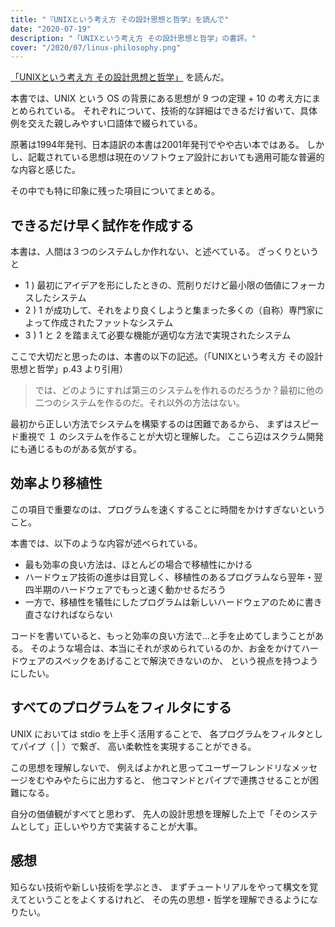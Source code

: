 ```yaml
---
title: "『UNIXという考え方 その設計思想と哲学』を読んで"
date: "2020-07-19"
description: "「UNIXという考え方 その設計思想と哲学」の書評。"
cover: "/2020/07/linux-philosophy.png"
---
```


[「UNIXという考え方 その設計思想と哲学」](https://www.ohmsha.co.jp/book/9784274064067/) を読んだ。

本書では、UNIX という OS の背景にある思想が 9 つの定理 + 10 の考え方にまとめられている。
それぞれについて、技術的な詳細はできるだけ省いて、具体例を交えた親しみやすい口語体で綴られている。

原著は1994年発刊、日本語訳の本書は2001年発刊でやや古い本ではある。
しかし、記載されている思想は現在のソフトウェア設計においても適用可能な普遍的な内容と感じた。

その中でも特に印象に残った項目についてまとめる。

## できるだけ早く試作を作成する

本書は、人間は３つのシステムしか作れない、と述べている。
ざっくりというと

- 1 ) 最初にアイデアを形にしたときの、荒削りだけど最小限の価値にフォーカスしたシステム
- 2 ) 1 が成功して、それをより良くしようと集まった多くの（自称）専門家によって作成されたファットなシステム
- 3 ) 1 と 2 を踏まえて必要な機能が適切な方法で実現されたシステム

ここで大切だと思ったのは、本書の以下の記述。（「UNIXという考え方 その設計思想と哲学」p.43 より引用）

> では、どのようにすれば第三のシステムを作れるのだろうか？最初に他の二つのシステムを作るのだ。それ以外の方法はない。

最初から正しい方法でシステムを構築するのは困難であるから、
まずはスピード重視で １ のシステムを作ることが大切と理解した。
ここら辺はスクラム開発にも通じるものがある気がする。


## 効率より移植性

この項目で重要なのは、プログラムを速くすることに時間をかけすぎないということ。

本書では、以下のような内容が述べられている。

- 最も効率の良い方法は、ほとんどの場合で移植性にかける
- ハードウェア技術の進歩は目覚しく、移植性のあるプログラムなら翌年・翌四半期のハードウェアでもっと速く動かせるだろう
- 一方で、移植性を犠牲にしたプログラムは新しいハードウェアのために書き直さなければならない

コードを書いていると、もっと効率の良い方法で...と手を止めてしまうことがある。
そのような場合は、本当にそれが求められているのか、お金をかけてハードウェアのスペックをあげることで解決できないのか、
という視点を持つようにしたい。


## すべてのプログラムをフィルタにする

UNIX においては stdio を上手く活用することで、
各プログラムをフィルタとしてパイプ（ | ）で繋ぎ、
高い柔軟性を実現することができる。

この思想を理解しないで、
例えばよかれと思ってユーザーフレンドリなメッセージをむやみやたらに出力すると、
他コマンドとパイプで連携させることが困難になる。

自分の価値観がすべてと思わず、
先人の設計思想を理解した上で「そのシステムとして」正しいやり方で実装することが大事。


## 感想

知らない技術や新しい技術を学ぶとき、
まずチュートリアルをやって構文を覚えてということをよくするけれど、
その先の思想・哲学を理解できるようになりたい。
